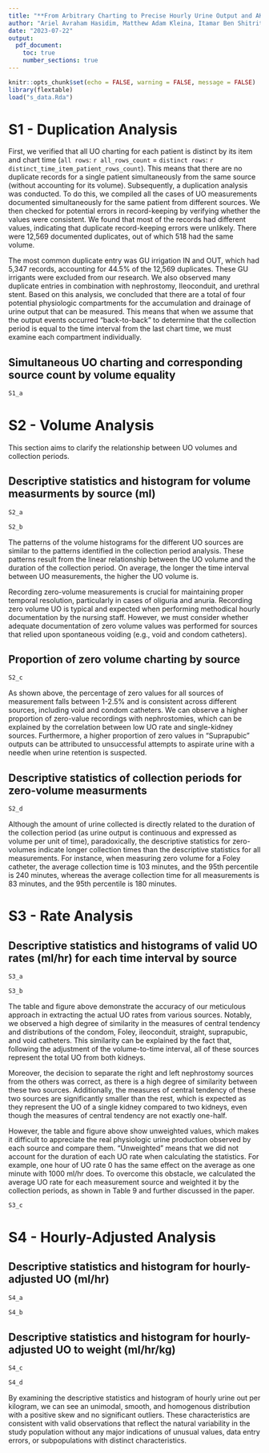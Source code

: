 ```yaml
---
title: "**From Arbitrary Charting to Precise Hourly Urine Output and AKI Analysis: A Comprehensive ICU Database Analysis**  \n     - Supplementary Materials -"
author: "Ariel Avraham Hasidim, Matthew Adam Kleina, Itamar Ben Shitrit, Lior Fuchs"
date: "2023-07-22"
output:
  pdf_document:
    toc: true
    number_sections: true
---
```


<!-- ####################################### NOTICE ########################################## -->
<!-- # 1. Running "run_results.Rmd" and  creating "s_data.Rda"  is a preliminary requirement.# -->
<!-- #    For more information and instruction see the GitHub repository.                    # -->
<!-- ######################################################################################### -->

```r
knitr::opts_chunk$set(echo = FALSE, warning = FALSE, message = FALSE)
library(flextable)
load("s_data.Rda")
```

\newpage

# S1 - Duplication Analysis
First, we verified that all UO charting for each patient is distinct by its item and chart time (`all rows`: `r all_rows_count` = `distinct rows`: `r distinct_time_item_patient_rows_count`). This means that there are no duplicate records for a single patient simultaneously from the same source (without accounting for its volume). Subsequently, a duplication analysis was conducted. To do this, we compiled all the cases of UO measurements documented simultaneously for the same patient from different sources. We then checked for potential errors in record-keeping by verifying whether the values were consistent. We found that most of the records had different values, indicating that duplicate record-keeping errors were unlikely. There were 12,569 documented duplicates, out of which 518 had the same volume. 

The most common duplicate entry was GU irrigation IN and OUT, which had 5,347 records, accounting for 44.5% of the 12,569 duplicates. These GU irrigants were excluded from our research. We also observed many duplicate entries in combination with nephrostomy, Ileoconduit, and urethral stent. Based on this analysis, we concluded that there are a total of four potential physiologic compartments for the accumulation and drainage of urine output that can be measured. This means that when we assume that the output events occurred "back-to-back" to determine that the collection period is equal to the time interval from the last chart time, we must examine each compartment individually.

## Simultaneous UO charting and corresponding source count by volume equality 

```r
S1_a
```

\newpage
# S2 - Volume Analysis

This section aims to clarify the relationship between UO volumes and collection periods. 

## Descriptive statistics and histogram for volume measurments by source (ml)

```r
S2_a
```


```r
S2_b
```

The patterns of the volume histograms for the different UO sources are similar to the patterns identified in the collection period analysis. These patterns result from the linear relationship between the UO volume and the duration of the collection period. On average, the longer the time interval between UO measurements, the higher the UO volume is. 

Recording zero-volume measurements is crucial for maintaining proper temporal resolution, particularly in cases of oliguria and anuria. Recording zero volume UO is typical and expected when performing methodical hourly documentation by the nursing staff. However, we must consider whether adequate documentation of zero volume values was performed for sources that relied upon spontaneous voiding (e.g., void and condom catheters).

## Proportion of zero volume charting by source

```r
S2_c
```


As shown above, the percentage of zero values for all sources of measurement falls between 1-2.5% and is consistent across different sources, including void and condom catheters. We can observe a higher proportion of zero-value recordings with nephrostomies, which can be explained by the correlation between low UO rate and single-kidney sources. Furthermore, a higher proportion of zero values in “Suprapubic” outputs can be attributed to unsuccessful attempts to aspirate urine with a needle when urine retention is suspected.

## Descriptive statistics of collection periods for zero-volume measurments

```r
S2_d
```

Although the amount of urine collected is directly related to the duration of the collection period (as urine output is continuous and expressed as volume per unit of time), paradoxically, the descriptive statistics for zero-volumes indicate longer collection times than the descriptive statistics for all measurements. For instance, when measuring zero volume for a Foley catheter, the average collection time is 103 minutes, and the 95th percentile is 240 minutes, whereas the average collection time for all measurements is 83 minutes, and the 95th percentile is 180 minutes. 

\newpage
# S3 - Rate Analysis

## Descriptive statistics and histograms of valid UO rates (ml/hr) for each time interval by source

```r
S3_a
```

```r
S3_b
```

The table and figure above demonstrate the accuracy of our meticulous approach in extracting the actual UO rates from various sources. Notably, we observed a high degree of similarity in the measures of central tendency and distributions of the condom, Foley, ileoconduit, straight, suprapubic, and void catheters. This similarity can be explained by the fact that, following the adjustment of the volume-to-time interval, all of these sources represent the total UO from both kidneys. 

Moreover, the decision to separate the right and left nephrostomy sources from the others was correct, as there is a high degree of similarity between these two sources. Additionally, the measures of central tendency of these two sources are significantly smaller than the rest, which is expected as they represent the UO of a single kidney compared to two kidneys, even though the measures of central tendency are not exactly one-half.

However, the table and figure above show unweighted values, which makes it difficult to appreciate the real physiologic urine production observed by each source and compare them. “Unweighted” means that we did not account for the duration of each UO rate when calculating the statistics. For example, one hour of UO rate 0 has the same effect on the average as one minute with 1000 ml/hr does. To overcome this obstacle, we calculated the average UO rate for each measurement source and weighted it by the collection periods, as shown in Table 9 and further discussed in the paper.

```r
S3_c
```

\newpage
# S4 - Hourly-Adjusted Analysis

## Descriptive statistics and histogram for hourly-adjusted UO (ml/hr)

```r
S4_a
```

```r
S4_b
```

## Descriptive statistics and histogram for hourly-adjusted UO to weight (ml/hr/kg)

```r
S4_c
```

```r
S4_d
```

By examining the descriptive statistics and histogram of hourly urine out per kilogram, we can see an unimodal, smooth, and homogenous distribution with a positive skew and no significant outliers. These characteristics are consistent with valid observations that reflect the natural variability in the study population without any major indications of unusual values, data entry errors, or subpopulations with distinct characteristics.
